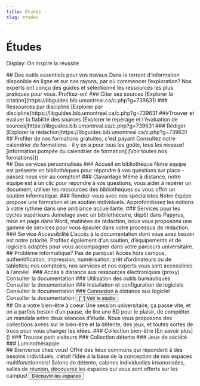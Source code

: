 ```yaml
---
title: Études
slug: etudes
---
```


# Études

Display: On inspire la réussite

<Section fond="bleu-50">
  <Hero cartes icônes avec lien carte lien-dessous>
    ## Des outils essentiels pour vos travaux Dans le torrent d’information disponible en ligne et sur nos rayons, par où commencer l’exploration? Nos experts ont conçu des guides et sélectionné les ressources les plus pratiques pour vous. Profitez-en! ### Citer ses sources [Explorer la citation](https://libguides.bib.umontreal.ca/c.php?g=739631) ### Ressources par discipline [Explorer par discipline]https://libguides.bib.umontreal.ca/c.php?g=739631 ###Trouver et évaluer la fiabilité des sources [Explorer le repérage et l'évaluation de sources]https://libguides.bib.umontreal.ca/c.php?g=739631 ### Rédiger [Explorer la rédaction]https://libguides.bib.umontreal.ca/c.php?g=739631
  </Hero>
</Section>

<Section fond bleu très>
  ## Profiter de nos formations gratuites, c'est payant Consultez notre calendrier de formations - il y en a pour tous les goûts, tous les niveaux! [information pompée du calendrier de formation] [Voir toutes nos formations]()
</Section>

<Section fond="vert-foncé-600">
  <Hero liste boutons simples>
    ## Des services personnalisés ### Accueil en bibliothèque Notre équipe est présente en bibliothèques pour répondre à vos questions sur place - passez nous voir au comptoir! ### Clavardage Même à distance, notre équipe est à un clic pour répondre à vos questions, vous aider à repérer un document, utiliser les ressources des bibliothèques ou vous offrir un soutien informatique. ### Rendez-vous avec nos spécialistes Notre équipe propose une formation et un soutien individuels. Approfondissez les notions à votre rythme dans une ambiance accueillante. ### Services pour les cycles supérieurs Jumelage avec un bibliothécaire, dépôt dans Papyrus, mise en page dans Word, matinées de rédaction, nous vous proposons une gamme de services pour vous épauler dans votre processus de rédaction. ### Service Accessibilité L’accès à la documentation dont vous avez besoin est notre priorité. Profitez également d’un soutien, d’équipements et de logiciels adaptés pour vous accompagner dans votre parcours universitaire.
  </Hero>
</Section>

<Section fond="bleu-50">
  <Hero cartes icônes avec lien carte lien-dessous>
    ## Problème informatique? Pas de panique! Accès hors campus, authentification, impression, numérisation, prêt d’ordinateurs ou de tablettes; nos comptoirs, nos services et nos experts vous sont accessibles à l’année!  ### Accès à distance aux ressources électroniques (proxy) Consulter la documentation ### Utilisation des outils bureautiques Consulter la documentation ### Installation et configuration de logiciels Consulter la documentation ### Connexion à distance aux logiciel Consulter la documentation
    <button primaire externe>
      {' '}
      Voir le studio
    </button>
  </Hero>
</Section>

<Section fond="bleu-200">
  <Hero cartes icônes avec lien carte>
    ## On a votre bien-être à coeur Une session universitaire, ça passe vite, et on a parfois besoin d’un pause, de lire une BD pour le plaisir, de compléter un mandala entre deux séances d’étude. Nous vous proposons des collections axées sur le bien-être et la détente, des jeux, et toutes sortes de trucs pour vous changer les idées. ### Collection bien-être [En savoir plus]() ### Trousse petit visiteurs ### Collection détente ### Jeux de société ### Luminothérapqie
  </Hero>
</Section>

<Section fond="bleu-50">
  <Hero image texte gauche>
    ## Bienvenue chez vous! Offrir des lieux communs qui répondent à des besoins individuels, c’était l’idée à la base de la conception de nos espaces multifonctionnels! Salons de détente, cabines individuelles insonorisées, salles de réunion, découvrez les espaces qui vous sont offerts sur les campus!
    <button primaire interne>
      Découvrir les espaces
    </button>
  </Hero>
</Section>
